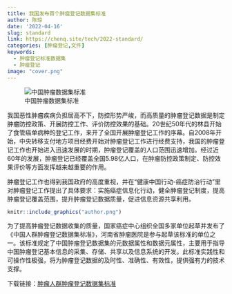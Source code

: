 ```yaml
---
title: 我国发布首个肿瘤登记数据集标准
author: 陈琼
date: '2022-04-16'
slug: standard
link: https://chenq.site/tech/2022-standard/
categories: [肿瘤登记,文件]
keywords:
  - 肿瘤登记标准数据集
  - 肿瘤登记
image: "cover.png"
---
```


![中国肿瘤数据集标准](cover.png "中国肿瘤数据集标准")

我国恶性肿瘤疾病负担居高不下，防控形势严峻，而高质量的肿瘤登记数据是制定肿瘤防控政策、开展防控工作、评价防控效果的基础。20世纪50年代的林县开始了食管癌单病种的登记工作，来开了全国开展肿瘤登记工作的序幕。自2008年开始，中央转移支付地方项目经费开始对肿瘤登记工作进行经费支持，我国的肿瘤登记工作也开始进入迅速发展的时期，肿瘤登记覆盖的人口范围迅速增加。经过近60年的发展，肿瘤登记已经覆盖全国5.98亿人口，在肿瘤防控政策制定、防控效果评价等方面发挥越来越重要的作用。

肿瘤登记工作也得到我国政府的高度重视，并在“健康中国行动-癌症防治行动”里对肿瘤登记工作提出了具体要求：实施癌症信息化行动，健全肿瘤登记制度，提高肿瘤登记覆盖范围，提升肿瘤登记数据质量，促进信息资源共享利用。


```r
knitr::include_graphics("author.png")
```


为了提高肿瘤登记数据收集的质量，国家癌症中心组织全国多家单位起草并发布了《中国人群肿瘤登记数据集标准》，河南省肿瘤医院是参与起草该标准的单位之一。该标准规定了中国肿瘤登记数据集的元数据属性和数据元属性，主要用于指导中国肿瘤登记基本信息的采集、存储、共享以及信息系统的开发。此标准实践性和可操作性极强，将为肿瘤登记数据的及时性、准确性、有效性，提供强有力的技术支撑。

下载链接：[肿瘤人群肿瘤登记数据集标准](standard.pdf)


